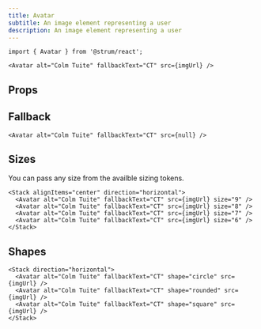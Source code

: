 ```yaml
---
title: Avatar
subtitle: An image element representing a user
description: An image element representing a user
---
```


```tsx
import { Avatar } from '@strum/react';
```

```tsx live imgUrl="https://images.unsplash.com/photo-1492633423870-43d1cd2775eb?&w=128&h=128&dpr=2&q=80" name="simple avatar"
<Avatar alt="Colm Tuite" fallbackText="CT" src={imgUrl} />
```

## Props

<PropsTable sourceLink={sourceLink} types={types} />

## Fallback

```tsx live name="avatar fallback"
<Avatar alt="Colm Tuite" fallbackText="CT" src={null} />
```

## Sizes

You can pass any size from the availble <Link href="/overview/design-concepts#design-tokens">sizing tokens</Link>.

```tsx live imgUrl="https://images.unsplash.com/photo-1492633423870-43d1cd2775eb?&w=128&h=128&dpr=2&q=80" name="avatar sizes"
<Stack alignItems="center" direction="horizontal">
  <Avatar alt="Colm Tuite" fallbackText="CT" src={imgUrl} size="9" />
  <Avatar alt="Colm Tuite" fallbackText="CT" src={imgUrl} size="8" />
  <Avatar alt="Colm Tuite" fallbackText="CT" src={imgUrl} size="7" />
  <Avatar alt="Colm Tuite" fallbackText="CT" src={imgUrl} size="6" />
</Stack>
```

## Shapes

```tsx live imgUrl="https://images.unsplash.com/photo-1492633423870-43d1cd2775eb?&w=128&h=128&dpr=2&q=80" name="avatar shapes"
<Stack direction="horizontal">
  <Avatar alt="Colm Tuite" fallbackText="CT" shape="circle" src={imgUrl} />
  <Avatar alt="Colm Tuite" fallbackText="CT" shape="rounded" src={imgUrl} />
  <Avatar alt="Colm Tuite" fallbackText="CT" shape="square" src={imgUrl} />
</Stack>
```
